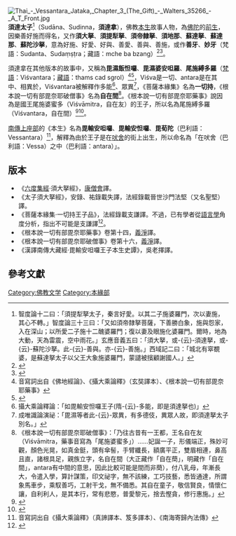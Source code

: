 [[File:Thai_-_Vessantara_Jataka,_Chapter_3_(The_Gift)_-_Walters_35266_-_A_T_Front.jpg|thumb]]
'''須達{{zy|拏|-{zh-hans:ná; zh-tw:ㄋㄚˊ}-}}太子'''<ref>智度論十二曰：「須提犁拏太子，秦言好愛。以其二子施婆羅門，次以妻施，其心不轉。」智度論三十三曰：「又如須帝隸拏菩薩，下善勝白象，施與怨家，入在深山；以所愛二子施十二醜婆羅門；復以妻及眼施化婆羅門。爾時，地為大動，天為雷震，空中雨花。」玄應音義五曰：「須大拏，或-{云}-須達拏，或-{云}-蘇陀沙拏。此-{云}-善與。亦-{云}-善施。」西域記二曰：「城北有窣覩婆，是蘇達拏太子以父王大象施婆羅門，蒙譴被擯顧謝國人。」</ref>（Sudāna、Sudinna，'''須達拿'''），佛教[[本生_(佛教)|本生]]故事人物，為[[佛陀|佛陀]]的[[前生|前生]]，因樂善好施而得名，又作'''須大拏'''、'''須提犁拏'''、'''須帝隸拏'''、'''須地那'''、'''蘇達拏'''、'''蘇達那'''、'''蘇陀沙拏'''，意為好施、好愛、好與、善愛、善與、善施，或作'''善牙'''、'''妙牙'''（梵語：Sudanta、Sudaṃṣṭra；藏語：mche ba bzang）<ref>{{cite web |title=Part 6 - Viśvantara-Jātaka (or Vessantara-jātaka) |url=https://www.wisdomlib.org/buddhism/book/maha-prajnaparamita-sastra/d/doc225244.html}}</ref><ref>{{cite web |title=The Questions of Rāṣṭrapāla |url=https://read.84000.co/translation/toh62.html#UT22084-042-003-218}}</ref>。

須達拿在其他版本的故事中，又稱為'''毘濕飯怛囉'''、'''毘濕婆安呾羅'''、'''尾施縛多羅'''（[[梵語|梵語]]：Viśvantara；[[藏語|藏語]]：thams cad sgrol）<ref>音寫詞出自《佛地經論》、《攝大乘論釋》（玄奘譯本）、《根本說一切有部毘奈耶藥事》</ref><ref>{{cite web |author1=oxfordreference |title=Vessantara |url=https://www.oxfordreference.com/view/10.1093/acref/9780190681159.001.0001/acref-9780190681159-e-4800}}</ref>，Viśva是一切、antara是在其中、相異於，Viśvantara被解釋作多能<ref>攝大乘論釋論：「如毘輸安怛囉王子(隋-{云}-多能，即是須達拏也)」</ref>、眾異<ref>成唯識論演祕：「毘濕等者此-{云}-眾異，有多德伎，異眾人故，即須達拏太子別名。」 </ref>，《菩薩本緣集》名為'''一切持'''，《根本說一切有部毘奈耶破僧事》名為'''自在間'''<ref>《根本說一切有部毘奈耶破僧事》：「乃往古昔有一王都，王名自在友（Viśvāmitra，藥事音寫為「尾施婆蜜多」）……妃誕一子，形儀端正，殊妙可觀，顏色光晃，如真金鋌，頭有傘髻，手臂纖長，額廣平正，雙眉相連，鼻高且直，諸根具足，親族立字，名自在間（大正藏作「自在蕳」，明藏作「自在間」，antara有中間的意思，因此比較可能是間而非蕳），付八乳母，年漸長大，令遣入學，算計謀策，印文祕字，無不該練，工巧技藝，悉皆通達，所謂象馬車步，乘馭善巧，工射干戈，無不備悉。其自在童子，敬信賢良，情懷仁讓，自利利人，是其本行，常有悲愍，普愛黎元，捨去慳貪，修行惠施。」</ref>。《根本說一切有部毘奈耶藥事》說因為是國王尾施婆蜜多（Viśvāmitra，自在友）的王子，所以名為尾施縛多羅（Viśvantara，自在間）<ref>{{cite web |title=The Chapter on Medicines |url=https://read.84000.co/translation/toh1-6.html#UT22084-001-006-4457}}</ref><ref>{{cite web |title=根本說一切有部毘奈耶藥事 |url=https://cbetaonline.dila.edu.tw/zh/T24n1448_p0065a05}}</ref>。

[[南傳上座部|南傳上座部]]的《本生》名為'''毘輸安呾囉'''、'''毘輸安怛囉'''、'''毘荀陀'''（巴利語：Vessantara）<ref>音寫詞出自《攝大乘論釋》（真諦譯本、笈多譯本）、《南海寄歸內法傳》</ref>，解釋為由於王子是在[[吠舍|吠舍]]的街上出生，所以命名為「在吠舍（巴利語：Vessa）之中（巴利語：antara）」。

==版本==
* 《[[六度集經|六度集經]]·須大拏經》，[[康僧會|康僧會]]譯。
*《太子須大拏經》，安錄、祐錄載失譯，法經錄載晉世沙門法堅（又名聖堅）譯。
* 《菩薩本緣集·一切持王子品》，法經錄載支謙譯。不過，已有學者從[[語言學|語言學]]角度分析，指出不可能是支謙譯<ref>{{cite web|author1=颜洽茂|author2=熊娟|title=《菩薩本緣經》撰集者和譯者之考辨|url=http://www.cnki.com.cn/Article/CJFDTOTAL-PZDR201001006.htm|accessdate=2018-01-12|archive-date=2018-01-13|archive-url=https://web.archive.org/web/20180113093112/http://www.cnki.com.cn/Article/CJFDTOTAL-PZDR201001006.htm|dead-url=no}}</ref>。
* 《根本說一切有部毘奈耶藥事》卷第十四，[[義淨|義淨]]譯。
* 《根本說一切有部毘奈耶破僧事》卷第十六，[[義淨|義淨]]譯。
* 《漢譯南傳大藏經·毘輸安呾囉王子本生史譚》，吳老擇譯。

==參考文獻==
{{reflist|2}}

[[Category:佛教文学|Category:佛教文学]]
[[Category:本緣部|Category:本緣部]]